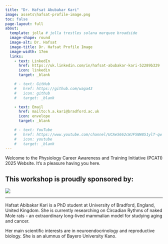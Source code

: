 ```yaml
---
title: "Dr. Hafsat Abubakar Kari"
image: assets\hafsat-profile-image.png
toc: false
page-layout: full
about: 
  template: jolla # jolla trestles solana marquee broadside
  image-shape: round
  image-alt: Dr. Hafsat
  image-title: Dr. Hafsat Profile Image
  image-width: 17em
  links:
    - text: LinkedIn
      href: https://uk.linkedin.com/in/hafsat-abubakar-kari-52289b329
      icon: linkedin
      target: _blank

    # - text: GitHub
    #   href: https://github.com/waga43
    #   icon: github
    #   target: _blank

    - text: Email
      href: mailto:h.a.kari@bradford.ac.uk
      icon: envelope
      target: _blank

    # - text: YouTube
    #   href: https://www.youtube.com/channel/UCAe5662cWJF5NW851ylT-qw
    #   icon: youtube
    #   target: _blank
---
```



Welcome to the Physiology Career Awareness and Training Initiative (PCATI) 2025 Website. It's a pleasure having you here.

**This workshop is proudly sponsored by:**
---

![](assets\the-physiological-society-logo.png)

---

Hafsat Abibakar Kari is a PhD student at University of Bradford, England, United Kingdom. She is currently researching on Circadian Rythms of naked Mole rats - an extraordinary long-lived mammalian model for studying aging and cancer. 

Her main scientific interests are in neuroendocrinology and reproductive biology. She is an alumnus of Bayero University Kano.